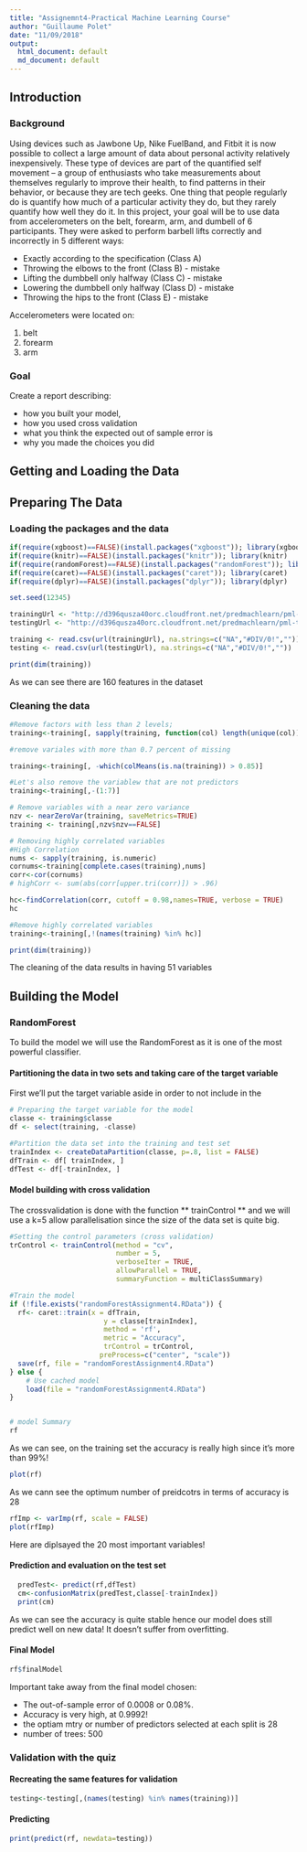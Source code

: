 ```yaml
---
title: "Assignemnt4-Practical Machine Learning Course"
author: "Guillaume Polet"
date: "11/09/2018"
output:
  html_document: default
  md_document: default
---
```


## Introduction

### Background 
Using devices such as Jawbone Up, Nike FuelBand, and Fitbit it is now possible to collect a large amount of data about personal activity relatively inexpensively. These type of devices are part of the quantified self movement – a group of enthusiasts who take measurements about themselves regularly to improve their health, to find patterns in their behavior, or because they are tech geeks. One thing that people regularly do is quantify how much of a particular activity they do, but they rarely quantify how well they do it. In this project, your goal will be to use data from accelerometers on the belt, forearm, arm, and dumbell of 6 participants. They were asked to perform barbell lifts correctly and incorrectly in 5 different ways:

* Exactly according to the specification (Class A)
* Throwing the elbows to the front (Class B) - mistake
* Lifting the dumbbell only halfway (Class C) - mistake
* Lowering the dumbbell only halfway (Class D) - mistake
* Throwing the hips to the front (Class E) - mistake

Accelerometers were located on:

1. belt
2. forearm
3. arm

### Goal

Create a report describing:

* how you built your model,
* how you used cross validation
* what you think the expected out of sample error is
* why you made the choices you did

## Getting and Loading the Data

## Preparing The Data

### Loading the packages and the data

```r
if(require(xgboost)==FALSE)(install.packages("xgboost")); library(xgboost)
if(require(knitr)==FALSE)(install.packages("knitr")); library(knitr)
if(require(randomForest)==FALSE)(install.packages("randomForest")); library(randomForest)
if(require(caret)==FALSE)(install.packages("caret")); library(caret)
if(require(dplyr)==FALSE)(install.packages("dplyr")); library(dplyr)

set.seed(12345)

trainingUrl <- "http://d396qusza40orc.cloudfront.net/predmachlearn/pml-training.csv"
testingUrl <- "http://d396qusza40orc.cloudfront.net/predmachlearn/pml-testing.csv"

training <- read.csv(url(trainingUrl), na.strings=c("NA","#DIV/0!",""))
testing <- read.csv(url(testingUrl), na.strings=c("NA","#DIV/0!",""))

print(dim(training))
```

As we can see there are 160 features in the dataset

### Cleaning the data

```r
#Remove factors with less than 2 levels;
training<-training[, sapply(training, function(col) length(unique(col))) > 1]

#remove variales with more than 0.7 percent of missing

training<-training[, -which(colMeans(is.na(training)) > 0.85)]

#Let's also remove the variablew that are not predictors
training<-training[,-(1:7)]

# Remove variables with a near zero variance
nzv <- nearZeroVar(training, saveMetrics=TRUE)
training <- training[,nzv$nzv==FALSE]

# Removing highly correlated variables
#High Correlation
nums <- sapply(training, is.numeric)
cornums<-training[complete.cases(training),nums]
corr<-cor(cornums)
# highCorr <- sum(abs(corr[upper.tri(corr)]) > .96)

hc<-findCorrelation(corr, cutoff = 0.98,names=TRUE, verbose = TRUE)
hc

#Remove highly correlated variables
training<-training[,!(names(training) %in% hc)]

print(dim(training))
```

The cleaning of the data results in having 51 variables

## Building the Model

### RandomForest

To build the model we will use the RandomForest as it is one of the most powerful classifier.

#### Partitioning the data in two sets and taking care of the target variable

First we'll put the target variable aside in order to not include in the 
```r
# Preparing the target variable for the model
classe <- training$classe
df <- select(training, -classe)

#Partition the data set into the training and test set
trainIndex <- createDataPartition(classe, p=.8, list = FALSE)
dfTrain <- df[ trainIndex, ]
dfTest <- df[-trainIndex, ]
```

#### Model building with cross validation 

The crossvalidation is done with the function ** trainControl ** and we will use a k=5 allow parallelisation since the size of the data set is quite big.

```r
#Setting the control parameters (cross validation)
trControl <- trainControl(method = "cv",
                          number = 5,
                          verboseIter = TRUE,
                          allowParallel = TRUE,
                          summaryFunction = multiClassSummary)

#Train the model
if (!file.exists("randomForestAssignment4.RData")) {
  rf<- caret::train(x = dfTrain,
                       y = classe[trainIndex],
                       method = 'rf',
                       metric = "Accuracy",
                       trControl = trControl,
                      preProcess=c("center", "scale"))
  save(rf, file = "randomForestAssignment4.RData")
} else {
    # Use cached model  
    load(file = "randomForestAssignment4.RData")
}


# model Summary
rf
```

As we can see, on the training set the accuracy is really high since it's more than 99%!
```r
plot(rf)
```

As we cann see the optimum number of preidcotrs in terms of accuracy is 28

```r
rfImp <- varImp(rf, scale = FALSE)
plot(rfImp)
```
Here are diplsayed the 20 most important variables!

#### Prediction and evaluation on the test set

```r
  predTest<- predict(rf,dfTest)
  cm<-confusionMatrix(predTest,classe[-trainIndex])
  print(cm)
```
As we can see the accuracy is quite stable hence our model does still predict well on new data! It doesn't suffer from overfitting.

#### Final Model

```r
rf$finalModel
```

Important take away from the final model chosen:

* The out-of-sample error of 0.0008 or 0.08%.
* Accuracy is very high, at 0.9992!
* the optiam mtry or number of predictors selected at each split is 28
* number of trees: 500

### Validation with the quiz

#### Recreating the same features for validation
```r
testing<-testing[,(names(testing) %in% names(training))]
```

#### Predicting

```r
print(predict(rf, newdata=testing))
```
